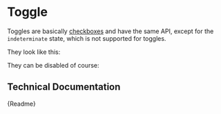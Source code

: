 

<Meta title="Components/Toggle" component={CmToggle} />

# Toggle

Toggles are basically [checkboxes](/?path=/docs/components-checkbox--page) and have the same API, except for the `indeterminate` state, which is not supported for toggles.

They look like this:

<Preview inline>
	<CmToggle label="Check me!"></CmToggle>
	<CmToggle label="Uncheck me!" checked></CmToggle>
</Preview>

They can be disabled of course:

<Preview inline>
	<CmToggle label="Check me!" disabled></CmToggle>
	<CmToggle label="Uncheck me!" checked disabled></CmToggle>
</Preview>

## Technical Documentation

<Description>{Readme}</Description>
